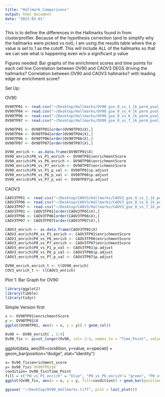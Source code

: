 ```yaml
---
title: "Hallmark_Comparisons"
output: html_document
date: "2023-03-01"
---
```


This is to define the differences in the Hallmarks found in from clusterprofiler. 
Because of the hypothesis correction (and to simplify why the hallmarks were picked vs not),
I am using the results table where the p value is set to 1 as the cutoff. 
This will include ALL of the hallmarks so that we can see what is happening even w/o a 
significant p value 

Figures needed: 
Bar graphs of the enrichment scores and time points for each cell line 
Correlation between OV90 and CAOV3 DEGS driving the hallmarks?
Correlation between OV90 and CAOV3 hallmarks? with leading edge or enrichment score? 

Set Up: 

OV90
```r
OV90TP01 <- read.csv("~/Desktop/Hallmarks/OV90_gse_0_vs_1_1k_perm_pval_1_cutoff_BH.csv")
OV90TP04 <- read.csv("~/Desktop/Hallmarks/OV90_gse_0_vs_4_1k_perm_pval_1_cutoff_BH.csv")
OV90TP06 <- read.csv("~/Desktop/Hallmarks/OV90_gse_0_vs_6_1k_perm_pval_1_cutoff_BH.csv")
OV90TP07 <- read.csv("~/Desktop/Hallmarks/OV90_gse_0_vs_7_1k_perm_pval_1_cutoff_BH.csv")

OV90TP01 <- OV90TP01[order(OV90TP01$X),]
OV90TP04 <- OV90TP04[order(OV90TP04$X),]
OV90TP06 <- OV90TP06[order(OV90TP06$X),]
OV90TP07 <- OV90TP07[order(OV90TP07$X),]
```

```r
OV90_enrich <- as.data.frame(OV90TP01$X)
OV90_enrich$P0_vs_P1_enrich <- OV90TP01$enrichmentScore
OV90_enrich$P0_vs_P6_enrich <- OV90TP06$enrichmentScore
OV90_enrich$P0_vs_P7_enrich <- OV90TP07$enrichmentScore
OV90_enrich$P0_vs_P1_p_val <- OV90TP01$p.adjust
OV90_enrich$P0_vs_P6_p_val <- OV90TP06$p.adjust
OV90_enrich$P0_vs_P7_p_val <- OV90TP07$p.adjust
```

CAOV3
```r
CAOV3TP01 <- read.csv("~/Desktop/CAOV3/Hallmarks/CAOV3_gse_0_vs_1_1k_perm_pval_1_cutoff_BH.csv")
CAOV3TP06 <- read.csv("~/Desktop/CAOV3/Hallmarks/CAOV3_gse_0_vs_6_1k_perm_pval_1_cutoff_BH.csv")
CAOV3TP07 <- read.csv("~/Desktop/CAOV3/Hallmarks/CAOV3_gse_0_vs_7_1k_perm_pval_1_cutoff_BH.csv")
CAOV3TP01 <- CAOV3TP01[order(CAOV3TP01$X),]
CAOV3TP06 <- CAOV3TP06[order(CAOV3TP06$X),]
CAOV3TP07 <- CAOV3TP07[order(CAOV3TP07$X),]
```

```r
CAOV3_enrich <- as.data.frame(CAOV3TP01$X)
CAOV3_enrich$P0_vs_P1_enrich <- CAOV3TP01$enrichmentScore
CAOV3_enrich$P0_vs_P6_enrich <- CAOV3TP06$enrichmentScore
CAOV3_enrich$P0_vs_P7_enrich <- CAOV3TP07$enrichmentScore
CAOV3_enrich$P0_vs_P1_p_val <- CAOV3TP01$p.adjust
CAOV3_enrich$P0_vs_P6_p_val <- CAOV3TP06$p.adjust
CAOV3_enrich$P0_vs_P7_p_val <- CAOV3TP07$p.adjust
```

```r
OV90_enrich_enrich_t <- t(OV90_enrich)
COV3_enrich_t <- t(CAOV3_enrich)
```

Plot 1: Bar Graph for OV90 
```r
library(ggplot2)
library(tibble)
library(tidyr)
```

Simple Version first 
```r
x <- OV90TP01$enrichmentScore
y <- OV90TP01$X
ggplot(OV90TP01, aes(x = x, y = y)) + geom_col()
```
```r
Ov90 <- OV90_enrich[ , 1:4]
Ov90_fix <- pivot_longer(Ov90, col= 2:4, names_to = "Time_Point", values_to = "enrichment_score")
```


ggplot(data, aes(fill=condition, y=value, x=specie)) + 
    geom_bar(position="dodge", stat="identity")
```r
x= Ov90_fix$enrichment_score
y= Ov90_fix$`OV90TP01$X`
condition= Ov90_fix$Time_Point
fill = c("P0_vs_P1_enrich" = "blue", "P0_vs_P6_enrich"= "green", "P0_vs_P7_enrich"= "red")
ggplot(Ov90_fix, aes(x = x, y = y, fill=condition)) + geom_bar(position="dodge", stat="identity") + theme(text = element_text(size = 5))
```
```r
ggsave( "~/Desktop/OV90_Hallmarks.tiff", plot = last_plot())
```

